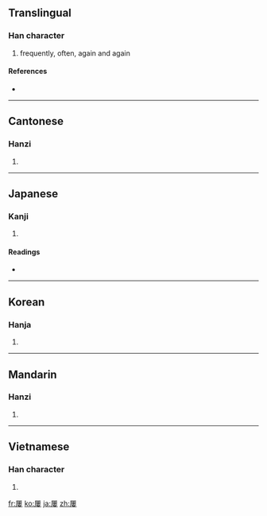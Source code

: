 {{also|屡|屢}}
==Translingual==

===Han character===
{{Han char|rn=44|rad=尸|as=11|sn=14|four=7724<sub>4</sub>|canj=尸中中女 (SLLV)}}

# frequently, often, again and again

====References====
* {{Han ref|kx=0303.300|dkj=07787|dj=0601.250|hdz=20979.140|uh=5C62|ud=23650|bh=B9F0|bd=47600}}

----

==Cantonese==

===Hanzi===
{{yue-hanzi|jyut=|y=leui5|sim=屡}}

# {{defn|Cantonese|sort=尸11}}

----

==Japanese==

===Kanji===
{{ja-kanji|grade=|rs=尸11}}

# {{defn|Japanese}}

====Readings====
* {{ja-readings|on=[[る]] (ru)|kun=[[しばしば]] (shibashiba)}}

----

==Korean==

===Hanja===
{{ko-hanja|hangeul=루|rv=ru|mr=ru}}

# {{defn|Korean|sort=尸11}}

----

==Mandarin==

===Hanzi===
{{cmn-hanzi|sim=屡|pin=[[lǚ]] ([[lü3]])|wg=lü<sup>3</sup>}}

# {{defn|Mandarin|sort=尸11}}

----

==Vietnamese==

===Han character===
{{vi-hantu|[[lũ]], [[cũ]], [[lú]], [[rũ]], [[luã]], [[rủ]]|rs=尸11}}

# {{defn|Vietnamese|sort=尸11}}

[[fr:屢]]
[[ko:屢]]
[[ja:屢]]
[[zh:屢]]